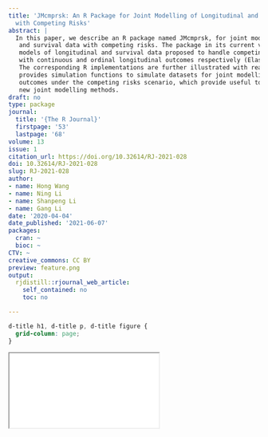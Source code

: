 ```yaml
---
title: 'JMcmprsk: An R Package for Joint Modelling of Longitudinal and Survival Data
  with Competing Risks'
abstract: |
  In this paper, we describe an R package named JMcmprsk, for joint modelling of longitudinal
   and survival data with competing risks. The package in its current version implements two joint
   models of longitudinal and survival data proposed to handle competing risks survival data together
   with continuous and ordinal longitudinal outcomes respectively (Elashoff et al., 2008; Li et al., 2010).
   The corresponding R implementations are further illustrated with real examples. The package also
   provides simulation functions to simulate datasets for joint modelling with continuous or ordinal
   outcomes under the competing risks scenario, which provide useful tools to validate and evaluate
   new joint modelling methods.
draft: no
type: package
journal:
  title: '{The R Journal}'
  firstpage: '53'
  lastpage: '68'
volume: 13
issue: 1
citation_url: https://doi.org/10.32614/RJ-2021-028
doi: 10.32614/RJ-2021-028
slug: RJ-2021-028
author:
- name: Hong Wang
- name: Ning Li
- name: Shanpeng Li
- name: Gang Li
date: '2020-04-04'
date_published: '2021-06-07'
packages:
  cran: ~
  bioc: ~
CTV: ~
creative_commons: CC BY
preview: feature.png
output:
  rjdistill::rjournal_web_article:
    self_contained: no
    toc: no

---
```


```css
d-title h1, d-title p, d-title figure {
  grid-column: page;
}
```

<div class="l-page">
  <object data="RJ-2021-028.pdf" type="application/pdf" style="height:955px;width:100%">
    <iframe src="RJ-2021-028.pdf"></iframe>
  </object>
</div>
